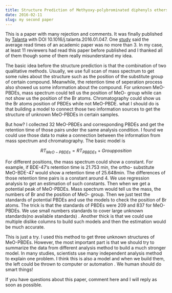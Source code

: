 ```yaml
---
title: Structure Prediction of Methyoxy-polybrominated diphenyls ethers (MeO-PBDEs) through GC-MS analysis of their corresponding PBDEs
date: 2016-02-11
slug: my second paper
---
```


This is a paper with many rejection and comments. It was finally published by [Talanta](http://www.sciencedirect.com/science/article/pii/S0039914016300455) with DOI 10.1016/j.talanta.2016.01.047. One [study](http://www.smithsonianmag.com/smart-news/half-academic-studies-are-never-read-more-three-people-180950222/?no-ist) said the average read times of an academic paper was no more than 3. In my case, at least 11 reviewers had read this paper before published and I thanked all of them though some of them really misunderstand my idea.

The basic idea before the structure prediction is that the combination of two qualitative methods. Usually, we use full scan of mass spectrum to get some rules about the structure such as the position of the substitute group of certain compound. Meanwhile, the retention time of seperation process also showed us some information about the compound. For unknown MeO-PBDEs, mass spectrum could tell us the position of MeO- group while can not show us the position of the Br atoms. Chromatography could show us the Br atoms position of PBDEs while not MeO-PBDE. what I should do is that building a model to connect those two information sources to get the structure of unknown MeO-PBDEs in certain samples.

But how? I collected 32 MeO-PBDEs and corresponding PBDEs and get the retention time of those pairs under the same analysis condition. I found we could use those data to make a connection between the information from mass spectrum and chromatography. The basic model is 

$$
RT_{MeO-PBDEs} = RT_{PBBDEs} + Group position
$$

For different positions, the mass spectrum could show a constant. For example, if BDE-47's retention time is 21.753 min, the ortho- substitute MeO-BDE-47 would show a retention time of 25.648min. The differences of those retention time pairs is a constant around 4. We use regression analysis to get an estimation of such constants. Then when we get a potential peak of MeO-PBDEs. Mass spectrum would tell us the mass, the numbers of Br and the position of MeO- group. Then we just test the standards of potential PBDEs and use the models to check the position of Br atoms. The trick is that the standards of PBDEs were 209 and 837 for MeO-PBDEs. We use small numbers standards to cover large unknown standards(no available standards) . Another thick is that we could use multiple dislike columns to build such models and then the estimation would be much accurate.

This is just a try. I used this method to get three unknown structures of MeO-PBDEs. However, the most important part is that we should try to summarize the data from different analysis method to build a much stronger model. In many studies, scientists use many independent analysis method to explain one problem. I think this is also a model and when we build them, the left could be thrown to computer or automation
. We human should do smart things!

If you have questions about this paper, comment here and I will reply as soon as possible. 
